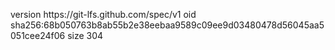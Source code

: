 version https://git-lfs.github.com/spec/v1
oid sha256:68b050763b8ab55b2e38eebaa9589c09ee9d03480478d56045aa5051cee24f06
size 304
